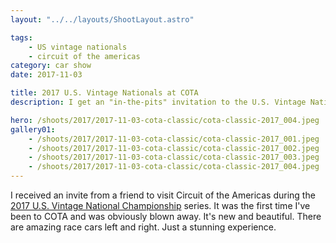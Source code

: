 ```yaml
---
layout: "../../layouts/ShootLayout.astro"

tags:
    - US vintage nationals
    - circuit of the americas
category: car show
date: 2017-11-03

title: 2017 U.S. Vintage Nationals at COTA
description: I get an "in-the-pits" invitation to the U.S. Vintage National Championships

hero: /shoots/2017/2017-11-03-cota-classic/cota-classic-2017_004.jpeg
gallery01:
    - /shoots/2017/2017-11-03-cota-classic/cota-classic-2017_001.jpeg
    - /shoots/2017/2017-11-03-cota-classic/cota-classic-2017_002.jpeg
    - /shoots/2017/2017-11-03-cota-classic/cota-classic-2017_003.jpeg
    - /shoots/2017/2017-11-03-cota-classic/cota-classic-2017_004.jpeg
---
```


I received an invite from a friend to visit Circuit of the Americas during the [2017 U.S. Vintage National Championship](https://svra.com/race-results/2017-u-s-vintage-national-championship/) series. It was the first time I've been to COTA and was obviously blown away. It's new and beautiful. There are amazing race cars left and right. Just a stunning experience.

